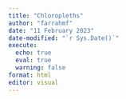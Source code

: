 ```yaml
---
title: "Chloropleths"
author: "farrahmf"
date: "11 February 2023"
date-modified: "`r Sys.Date()`"
execute: 
  echo: true
  eval: true
  warning: false
format: html
editor: visual
---
```

